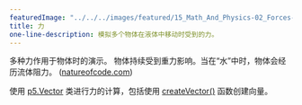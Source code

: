 ```yaml
---
featuredImage: "../../../images/featured/15_Math_And_Physics-02_Forces-thumbnail.png"
title: 力
one-line-description: 模拟多个物体在液体中移动时受到的力。
---
```


多种力作用于物体时的演示。
物体持续受到重力影响。当在“水”中时，物体会经历流体阻力。
(<a href="http://natureofcode.com">natureofcode.com</a>)

使用 
<a href="https://p5js.org/reference/#/p5.Vector">p5.Vector</a> 
类进行力的计算，包括使用 
<a href="https://p5js.org/reference/#/p5/createVector">createVector()</a> 
函数创建向量。